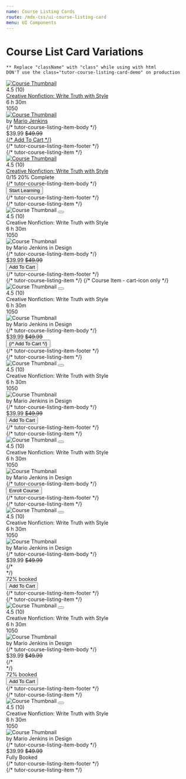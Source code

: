 ```yaml
---
name: Course Listing Cards
route: /mdx-css/ui-course-listing-card
menu: UI Components
---
```



# Course List Card Variations 

`** Replace "className" with "class" while using with html`  <br />
`DON'T use the class="tutor-course-listing-card-demo" on production` <br />

<Playground>
	<div class="tutor-course-listing tutor-course-listing-card-demo">
		<div class="tutor-course-listing-item tutor-course-listing-item-sm">
			<div class="tutor-course-listing-item-head tutor-d-flex">
				<a href="#">
					<img
						src="https://preview.tutorlms.com/marketplace/wp-content/uploads/sites/6/2019/05/course-thumb-17.jpg"
						alt="Course Thumbnail"
					/>
				</a>
				<a href="#" className="save-bookmark-btn bookmark-is-filled tutor-d-flex tutor-align-items-center tutor-justify-content-center"><span className="tutor-icon-fav-full-filled"></span></a>
			</div>
			<div class="tutor-course-listing-item-body tutor-px-20 tutor-pt-18 tutor-pb-15">
				<div class="list-item-rating tutor-d-flex">
					<div className="tutor-ratings tutor-is-sm">
						<div className="tutor-rating-stars">
							<span className="tutor-icon-star-full-filled"></span>
							<span className="tutor-icon-star-full-filled"></span>
							<span className="tutor-icon-star-full-filled"></span>
							<span className="tutor-icon-star-half-filled"></span>
							<span className="tutor-icon-star-line-filled"></span>
						</div>
						<div className="tutor-rating-text tutor-color-text-subsued tutor-text-medium-small">4.5 (10)</div>
					</div>
				</div>
				<div class="list-item-title tutor-text-medium-h6 tutor-color-text-primary">
					<a href="#">
						Creative Nonfiction: Write Truth with Style
					</a>
				</div>
				<div class="list-item-meta tutor-text-medium-small tutor-color-text-primary tutor-d-flex tutor-mt-10">
					<div class="tutor-d-flex tutor-align-items-center">
						<span class="meta-icon tutor-icon-clock-filled tutor-color-text-hints"></span>
						<span>6 h 30m</span>
					</div>
					<div class="tutor-d-flex tutor-align-items-center">
						<span class="meta-icon tutor-icon-user-filled tutor-color-text-hints"></span>
						<span>1050</span>
					</div>
				</div>
				<div class="list-item-author tutor-d-flex tutor-align-items-center tutor-mt-18">
					<div class="tutor-avatar">
						<a href="#">
							<img src="https://i.imgur.com/CckCKYQ.jpeg" alt="Course Thumbnail" />
						</a>
					</div>
					<div className="tutor-color-text-subsued tutor-text-regular-caption">
						by <span className="tutor-text-medium-caption tutor-color-text-primary"><a href="#">Mario Jenkins</a></span>
					</div>
				</div>
			</div> {/* tutor-course-listing-item-body */}
			<div class="tutor-course-listing-item-footer has-border tutor-py-10 tutor-px-20">
				<div class="tutor-d-flex tutor-align-items-center tutor-tutor-justify-content-between">
					<div class="list-item-price tutor-d-flex tutor-align-items-center">
						<span class="price tutor-text-bold-h6 tutor-color-text-primary">$39.99</span>
						<span class="discount tutor-text-regular-caption tutor-color-text-hints">
							<del>$49.99</del>
						</span>
					</div>
					<div class="list-item-button">
						<a href="#" className="tutor-btn tutor-btn-icon tutor-btn-disable-outline tutor-btn-ghost tutor-no-hover tutor-btn-md">
							<span className="btn-icon tutor-icon-cart-line-filled"></span>
							{/* <span>Add To Cart</span> */}
						</a>
					</div>
				</div>
			</div> {/* tutor-course-listing-item-footer */}
		</div> {/* tutor-course-listing-item */}
		<div class="tutor-course-listing-item tutor-course-listing-item-sm">
			<div class="tutor-course-listing-item-head tutor-d-flex">
				<a href="#">
					<img
						src="https://preview.tutorlms.com/marketplace/wp-content/uploads/sites/6/2019/05/course-thumb-17.jpg"
						alt="Course Thumbnail"
					/>
				</a>
				<a href="#" className="save-bookmark-btn bookmark-is-filled tutor-d-flex tutor-align-items-center tutor-justify-content-center"><span className="tutor-icon-fav-full-filled"></span></a>
			</div>
			<div class="tutor-course-listing-item-body tutor-px-20 tutor-pt-22 tutor-pb-15">
				<div class="list-item-rating tutor-d-flex">
					<div className="tutor-ratings tutor-is-sm">
						<div className="tutor-rating-stars">
							<span className="tutor-icon-star-full-filled"></span>
							<span className="tutor-icon-star-full-filled"></span>
							<span className="tutor-icon-star-full-filled"></span>
							<span className="tutor-icon-star-half-filled"></span>
							<span className="tutor-icon-star-line-filled"></span>
						</div>
						<div className="tutor-rating-text tutor-color-text-subsued tutor-text-medium-small">4.5 (10)</div>
					</div>
				</div>
				<div class="list-item-title tutor-text-bold-body tutor-color-text-primary tutor-mt-10">
					<a href="#">
						Creative Nonfiction: Write Truth with Style
					</a>
				</div>
				<div class="list-item-progress tutor-mt-16">
					<div class="tutor-text-regular-body tutor-color-text-subsued tutor-d-flex tutor-align-items-center tutor-tutor-justify-content-between">
						<span class="progress-steps">0/15</span>
						<span class="progress-percentage">20% Complete</span>
					</div>
					<div class="progress-bar tutor-mt-10" style={{'--progress-value':'20%'}}><span class="progress-value"></span></div>
				</div>
			</div> {/* tutor-course-listing-item-body */}
			<div class="tutor-course-listing-item-footer tutor-pt-5 tutor-pb-15 tutor-px-20">
				<div class="list-item-button">
					<button class="tutor-btn tutor-btn-icon- tutor-btn-disable-outline tutor-btn-md tutor-btn-full">Start Learning</button>
				</div>
			</div> {/* tutor-course-listing-item-footer */}
		</div> {/* tutor-course-listing-item */}
		<div class="tutor-course-listing-item">
			<div class="tutor-course-listing-item-head tutor-d-flex">
				<img
					src="https://preview.tutorlms.com/marketplace/wp-content/uploads/sites/6/2019/05/course-thumb-17.jpg"
					alt="Course Thumbnail"
				/>
				<button className="save-bookmark-btn tutor-d-flex tutor-align-items-center tutor-justify-content-center"><span className="tutor-icon-fav-line-filled"></span></button>
			</div>
			<div class="tutor-course-listing-item-body tutor-px-20 tutor-py-18">
				<div class="list-item-rating tutor-d-flex">
					<div className="tutor-ratings">
						<div className="tutor-rating-stars">
							<span className="tutor-icon-star-full-filled"></span>
							<span className="tutor-icon-star-full-filled"></span>
							<span className="tutor-icon-star-full-filled"></span>
							<span className="tutor-icon-star-half-filled"></span>
							<span className="tutor-icon-star-line-filled"></span>
						</div>
						<div className="tutor-rating-text">4.5 (10)</div>
					</div>
				</div>
				<div class="list-item-title tutor-text-medium-h5 tutor-color-text-primary">
					Creative Nonfiction: Write Truth with Style
				</div>
				<div class="list-item-meta tutor-text-medium-caption tutor-color-text-primary tutor-d-flex tutor-mt-10">
					<div class="tutor-d-flex tutor-align-items-center">
						<span class="meta-icon tutor-icon-clock-filled tutor-color-text-hints"></span>
						<span>6 h 30m</span>
					</div>
					<div class="tutor-d-flex tutor-align-items-center">
						<span class="meta-icon tutor-icon-user-filled tutor-color-text-hints"></span>
						<span>1050</span>
					</div>
				</div>
				<div class="list-item-author tutor-d-flex tutor-align-items-center tutor-mt-30">
					<div class="tutor-avatar">
						<img src="https://i.imgur.com/CckCKYQ.jpeg" alt="Course Thumbnail" />
					</div>
					<div className="tutor-text-regular-caption tutor-color-text-subsued">
						by <span className="tutor-text-medium-caption tutor-color-text-primary">Mario Jenkins </span>
						in <span className="tutor-text-medium-caption tutor-color-text-primary">Design</span>
					</div>
				</div>
			</div> {/* tutor-course-listing-item-body */}
			<div class="tutor-course-listing-item-footer has-border tutor-py-15 tutor-px-20">
				<div class="tutor-d-flex tutor-align-items-center tutor-tutor-justify-content-between">
					<div class="list-item-price tutor-d-flex tutor-align-items-center">
						<span class="price tutor-text-bold-h6 tutor-color-text-primary">$39.99</span>
						<span class="discount tutor-text-regular-caption tutor-color-text-hints">
							<del>$49.99</del>
						</span>
					</div>
					<div class="list-item-button">
						<button className="tutor-btn tutor-btn-icon tutor-btn-disable-outline tutor-btn-ghost tutor-no-hover tutor-btn-md">
							<span className="btn-icon tutor-icon-cart-line-filled"></span>
							<span>Add To Cart</span>
						</button>
					</div>
				</div>
			</div> {/* tutor-course-listing-item-footer */}
		</div> {/* tutor-course-listing-item */}
		{/* Course Item - cart-icon only */}
		<div class="tutor-course-listing-item">
			<div class="tutor-course-listing-item-head tutor-d-flex">
				<img
					src="https://preview.tutorlms.com/marketplace/wp-content/uploads/sites/6/2019/05/course-thumb-17.jpg"
					alt="Course Thumbnail"
				/>
				<button className="save-bookmark-btn tutor-d-flex tutor-align-items-center tutor-justify-content-center"><span className="tutor-icon-fav-line-filled"></span></button>
			</div>
			<div class="tutor-course-listing-item-body tutor-px-20 tutor-py-18">
				<div class="list-item-rating tutor-d-flex">
					<div className="tutor-ratings">
						<div className="tutor-rating-stars">
							<span className="tutor-icon-star-full-filled"></span>
							<span className="tutor-icon-star-full-filled"></span>
							<span className="tutor-icon-star-full-filled"></span>
							<span className="tutor-icon-star-half-filled"></span>
							<span className="tutor-icon-star-line-filled"></span>
						</div>
						<div className="tutor-rating-text">4.5 (10)</div>
					</div>
				</div>
				<div class="list-item-title tutor-text-medium-h5 tutor-color-text-primary">
					Creative Nonfiction: Write Truth with Style
				</div>
				<div class="list-item-meta tutor-text-medium-caption tutor-color-text-primary tutor-d-flex tutor-mt-10">
					<div class="tutor-d-flex tutor-align-items-center">
						<span class="meta-icon tutor-icon-clock-filled tutor-color-text-hints"></span>
						<span>6 h 30m</span>
					</div>
					<div class="tutor-d-flex tutor-align-items-center">
						<span class="meta-icon tutor-icon-user-filled tutor-color-text-hints"></span>
						<span>1050</span>
					</div>
				</div>
				<div class="list-item-author tutor-d-flex tutor-align-items-center tutor-mt-30">
					<div class="tutor-avatar">
						<img src="https://i.imgur.com/CckCKYQ.jpeg" alt="Course Thumbnail" />
					</div>
					<div className="tutor-text-regular-caption tutor-color-text-subsued">
						by <span className="tutor-text-medium-caption tutor-color-text-primary">Mario Jenkins </span>
						in <span className="tutor-text-medium-caption tutor-color-text-primary">Design</span>
					</div>
				</div>
			</div> {/* tutor-course-listing-item-body */}
			<div class="tutor-course-listing-item-footer has-border tutor-py-15 tutor-px-20">
				<div class="tutor-d-flex tutor-align-items-center tutor-tutor-justify-content-between">
					<div class="list-item-price tutor-d-flex tutor-align-items-center">
						<span class="price tutor-text-bold-h6 tutor-color-text-primary">$39.99</span>
						<span class="discount tutor-text-regular-caption tutor-color-text-hints">
							<del>$49.99</del>
						</span>
					</div>
					<div class="list-item-button">
						<button className="tutor-btn tutor-btn-icon tutor-btn-disable-outline tutor-btn-ghost tutor-no-hover tutor-btn-md">
							<span className="btn-icon tutor-icon-cart-line-filled"></span>
							{/* <span>Add To Cart</span> */}
						</button>
					</div>
				</div>
			</div> {/* tutor-course-listing-item-footer */}
		</div> {/* tutor-course-listing-item */}
		<div class="tutor-course-listing-item">
			<div class="tutor-course-listing-item-head tutor-d-flex">
				<img
					src="https://preview.tutorlms.com/marketplace/wp-content/uploads/sites/6/2019/05/course-thumb-17.jpg"
					alt="Course Thumbnail"
				/>
				<button className="save-bookmark-btn tutor-d-flex tutor-align-items-center tutor-justify-content-center"><span className="tutor-icon-fav-line-filled"></span></button>
			</div>
			<div class="tutor-course-listing-item-body tutor-px-20 tutor-py-18">
				<div class="list-item-rating tutor-d-flex">
					<div className="tutor-ratings">
						<div className="tutor-rating-stars">
							<span className="tutor-icon-star-full-filled"></span>
							<span className="tutor-icon-star-full-filled"></span>
							<span className="tutor-icon-star-full-filled"></span>
							<span className="tutor-icon-star-half-filled"></span>
							<span className="tutor-icon-star-line-filled"></span>
						</div>
						<div className="tutor-rating-text">4.5 (10)</div>
					</div>
				</div>
				<div class="list-item-title tutor-text-medium-h5 tutor-color-text-primary">
					Creative Nonfiction: Write Truth with Style
				</div>
				<div class="list-item-meta tutor-text-medium-caption tutor-color-text-primary tutor-d-flex tutor-mt-10">
					<div class="tutor-d-flex tutor-align-items-center">
						<span class="meta-icon tutor-icon-clock-filled tutor-color-text-hints"></span>
						<span>6 h 30m</span>
					</div>
					<div class="tutor-d-flex tutor-align-items-center">
						<span class="meta-icon tutor-icon-user-filled tutor-color-text-hints"></span>
						<span>1050</span>
					</div>
				</div>
				<div class="list-item-author tutor-d-flex tutor-align-items-center tutor-mt-30">
					<div class="tutor-avatar">
						<img src="https://i.imgur.com/CckCKYQ.jpeg" alt="Course Thumbnail" />
					</div>
					<div className="tutor-text-regular-caption tutor-color-text-subsued">
						by <span className="tutor-text-medium-caption tutor-color-text-primary">Mario Jenkins </span>
						in <span className="tutor-text-medium-caption tutor-color-text-primary">Design</span>
					</div>
				</div>
			</div> {/* tutor-course-listing-item-body */}
			<div class="tutor-course-listing-item-footer has-border tutor-py-15 tutor-px-20">
				<div class="list-item-price-with-booking tutor-d-flex tutor-align-items-center tutor-tutor-justify-content-between">
					<div class="list-item-price tutor-d-flex tutor-align-items-center">
						<span class="price tutor-text-bold-h6 tutor-color-text-primary">$39.99</span>
						<span class="discount tutor-text-regular-caption tutor-color-text-hints">
							<del>$49.99</del>
						</span>
					</div>
				</div>
				<div class="list-item-button tutor-mt-15">
					<button className="tutor-btn tutor-btn-icon tutor-btn-disable-outline tutor-btn-md tutor-btn-full">
						<span className="btn-icon tutor-icon-cart-line-filled"></span>
						<span>Add To Cart</span>
					</button>
				</div>
			</div> {/* tutor-course-listing-item-footer */}
		</div> {/* tutor-course-listing-item */}
		<div class="tutor-course-listing-item">
			<div class="tutor-course-listing-item-head tutor-d-flex">
				<img
					src="https://preview.tutorlms.com/marketplace/wp-content/uploads/sites/6/2019/05/course-thumb-17.jpg"
					alt="Course Thumbnail"
				/>
				<button className="save-bookmark-btn tutor-d-flex tutor-align-items-center tutor-justify-content-center"><span className="tutor-icon-fav-line-filled"></span></button>
			</div>
			<div class="tutor-course-listing-item-body tutor-px-20 tutor-py-18">
				<div class="list-item-rating tutor-d-flex">
					<div className="tutor-ratings">
						<div className="tutor-rating-stars">
							<span className="tutor-icon-star-full-filled"></span>
							<span className="tutor-icon-star-full-filled"></span>
							<span className="tutor-icon-star-full-filled"></span>
							<span className="tutor-icon-star-half-filled"></span>
							<span className="tutor-icon-star-line-filled"></span>
						</div>
						<div className="tutor-rating-text">4.5 (10)</div>
					</div>
				</div>
				<div class="list-item-title tutor-text-medium-h5 tutor-color-text-primary">
					Creative Nonfiction: Write Truth with Style
				</div>
				<div class="list-item-meta tutor-text-medium-caption tutor-color-text-primary tutor-d-flex tutor-mt-10">
					<div class="tutor-d-flex tutor-align-items-center">
						<span class="meta-icon tutor-icon-clock-filled tutor-color-text-hints"></span>
						<span>6 h 30m</span>
					</div>
					<div class="tutor-d-flex tutor-align-items-center">
						<span class="meta-icon tutor-icon-user-filled tutor-color-text-hints"></span>
						<span>1050</span>
					</div>
				</div>
				<div class="list-item-author tutor-d-flex tutor-align-items-center tutor-mt-30">
					<div class="tutor-avatar">
						<img src="https://i.imgur.com/CckCKYQ.jpeg" alt="Course Thumbnail" />
					</div>
					<div className="tutor-text-regular-caption tutor-color-text-subsued">
						by <span className="tutor-text-medium-caption tutor-color-text-primary">Mario Jenkins </span>
						in <span className="tutor-text-medium-caption tutor-color-text-primary">Design</span>
					</div>
				</div>
			</div> {/* tutor-course-listing-item-body */}
			<div class="tutor-course-listing-item-footer tutor-py-15 tutor-px-20">
				<div class="list-item-button">
					<button class="tutor-btn tutor-btn-icon- tutor-btn-disable-outline tutor-btn-md tutor-btn-full">Enroll Course</button>
				</div>
			</div> {/* tutor-course-listing-item-footer */}
		</div> {/* tutor-course-listing-item */}
		<div class="tutor-course-listing-item">
			<div class="tutor-course-listing-item-head tutor-d-flex">
				<img
					src="https://preview.tutorlms.com/marketplace/wp-content/uploads/sites/6/2019/05/course-thumb-17.jpg"
					alt="Course Thumbnail"
				/>
				<button className="save-bookmark-btn tutor-d-flex tutor-align-items-center tutor-justify-content-center"><span className="tutor-icon-fav-line-filled"></span></button>
			</div>
			<div class="tutor-course-listing-item-body tutor-px-20 tutor-py-18">
				<div class="list-item-rating tutor-d-flex">
					<div className="tutor-ratings">
						<div className="tutor-rating-stars">
							<span className="tutor-icon-star-full-filled"></span>
							<span className="tutor-icon-star-full-filled"></span>
							<span className="tutor-icon-star-full-filled"></span>
							<span className="tutor-icon-star-half-filled"></span>
							<span className="tutor-icon-star-line-filled"></span>
						</div>
						<div className="tutor-rating-text">4.5 (10)</div>
					</div>
				</div>
				<div class="list-item-title tutor-text-medium-h5 tutor-color-text-primary">
					Creative Nonfiction: Write Truth with Style
				</div>
				<div class="list-item-meta tutor-text-medium-caption tutor-color-text-primary tutor-d-flex tutor-mt-10">
					<div class="tutor-d-flex tutor-align-items-center">
						<span class="meta-icon tutor-icon-clock-filled tutor-color-text-hints"></span>
						<span>6 h 30m</span>
					</div>
					<div class="tutor-d-flex tutor-align-items-center">
						<span class="meta-icon tutor-icon-user-filled tutor-color-text-hints"></span>
						<span>1050</span>
					</div>
				</div>
				<div class="list-item-author tutor-d-flex tutor-align-items-center tutor-mt-30">
					<div class="tutor-avatar">
						<img src="https://i.imgur.com/CckCKYQ.jpeg" alt="Course Thumbnail" />
					</div>
					<div className="tutor-text-regular-caption tutor-color-text-subsued">
						by <span className="tutor-text-medium-caption tutor-color-text-primary">Mario Jenkins </span>
						in <span className="tutor-text-medium-caption tutor-color-text-primary">Design</span>
					</div>
				</div>
			</div> {/* tutor-course-listing-item-body */}
			<div class="tutor-course-listing-item-footer has-border tutor-py-15 tutor-px-20">
				<div class="list-item-price-with-booking tutor-d-flex tutor-align-items-center tutor-tutor-justify-content-between">
					<div class="list-item-price tutor-d-flex tutor-align-items-center">
						<span class="price tutor-text-bold-h6 tutor-color-text-primary">$39.99</span>
						<span class="discount tutor-text-regular-caption tutor-color-text-hints">
							<del>$49.99</del>
						</span>
					</div>
					<div class="list-item-booking tutor-d-flex tutor-align-items-center">
						<div class="booking-progress tutor-d-flex">
							<div class="circle-progress" style={{"--pro": "72%"}}></div>
							{/* <div class="circle-progress progress-full" style={{"--pro": "100%"}}></div> */}
						</div>
						<div class="tutor-text-medium-caption tutor-color-text-primary">72% booked</div>
					</div>
				</div>
				<div class="list-item-button tutor-mt-15">
					<button className="tutor-btn tutor-btn-icon tutor-btn-disable-outline tutor-btn-md tutor-btn-full">
						<span className="btn-icon tutor-icon-cart-line-filled"></span>
						<span>Add To Cart</span>
					</button>
				</div>
			</div> {/* tutor-course-listing-item-footer */}
		</div> {/* tutor-course-listing-item */}
		<div class="tutor-course-listing-item">
			<div class="tutor-course-listing-item-head tutor-d-flex">
				<img
					src="https://preview.tutorlms.com/marketplace/wp-content/uploads/sites/6/2019/05/course-thumb-17.jpg"
					alt="Course Thumbnail"
				/>
				<button className="save-bookmark-btn tutor-d-flex tutor-align-items-center tutor-justify-content-center"><span className="tutor-icon-fav-line-filled"></span></button>
			</div>
			<div class="tutor-course-listing-item-body tutor-px-20 tutor-py-18">
				<div class="list-item-rating tutor-d-flex">
					<div className="tutor-ratings">
						<div className="tutor-rating-stars">
							<span className="tutor-icon-star-full-filled"></span>
							<span className="tutor-icon-star-full-filled"></span>
							<span className="tutor-icon-star-full-filled"></span>
							<span className="tutor-icon-star-half-filled"></span>
							<span className="tutor-icon-star-line-filled"></span>
						</div>
						<div className="tutor-rating-text">4.5 (10)</div>
					</div>
				</div>
				<div class="list-item-title tutor-text-medium-h5 tutor-color-text-primary">
					Creative Nonfiction: Write Truth with Style
				</div>
				<div class="list-item-meta tutor-text-medium-caption tutor-color-text-primary tutor-d-flex tutor-mt-10">
					<div class="tutor-d-flex tutor-align-items-center">
						<span class="meta-icon tutor-icon-clock-filled tutor-color-text-hints"></span>
						<span>6 h 30m</span>
					</div>
					<div class="tutor-d-flex tutor-align-items-center">
						<span class="meta-icon tutor-icon-user-filled tutor-color-text-hints"></span>
						<span>1050</span>
					</div>
				</div>
				<div class="list-item-author tutor-d-flex tutor-align-items-center tutor-mt-30">
					<div class="tutor-avatar">
						<img src="https://i.imgur.com/CckCKYQ.jpeg" alt="Course Thumbnail" />
					</div>
					<div className="tutor-text-regular-caption tutor-color-text-subsued">
						by <span className="tutor-text-medium-caption tutor-color-text-primary">Mario Jenkins </span>
						in <span className="tutor-text-medium-caption tutor-color-text-primary">Design</span>
					</div>
				</div>
			</div> {/* tutor-course-listing-item-body */}
			<div class="tutor-course-listing-item-footer has-border tutor-py-15 tutor-px-20">
				<div class="list-item-price-with-booking tutor-d-flex tutor-align-items-center tutor-tutor-justify-content-between">
					<div class="list-item-price tutor-d-flex tutor-align-items-center">
						<span class="price tutor-text-bold-h6 tutor-color-text-primary">$39.99</span>
						<span class="discount tutor-text-regular-caption tutor-color-text-hints">
							<del>$49.99</del>
						</span>
					</div>
					<div class="list-item-booking tutor-d-flex tutor-align-items-center">
						<div class="booking-progress tutor-d-flex">
							{/* <div class="circle-progress" style={{"--pro": "72%"}}></div> */}
							<div class="circle-progress progress-full" style={{"--pro": "100%"}}></div>
						</div>
						<div class="tutor-text-medium-caption tutor-color-text-primary">72% booked</div>
					</div>
				</div>
				<div class="list-item-button tutor-mt-15">
					<button className="tutor-btn tutor-btn-icon tutor-btn-disable-outline tutor-btn-md tutor-btn-full">
						<span className="btn-icon tutor-icon-cart-line-filled"></span>
						<span>Add To Cart</span>
					</button>
				</div>
			</div> {/* tutor-course-listing-item-footer */}
		</div> {/* tutor-course-listing-item */}
		<div class="tutor-course-listing-item">
			<div class="tutor-course-listing-item-head tutor-d-flex">
				<img
					src="https://preview.tutorlms.com/marketplace/wp-content/uploads/sites/6/2019/05/course-thumb-17.jpg"
					alt="Course Thumbnail"
				/>
				<button className="save-bookmark-btn tutor-d-flex tutor-align-items-center tutor-justify-content-center"><span className="tutor-icon-fav-line-filled"></span></button>
			</div>
			<div class="tutor-course-listing-item-body tutor-px-20 tutor-py-18">
				<div class="list-item-rating tutor-d-flex">
					<div className="tutor-ratings">
						<div className="tutor-rating-stars">
							<span className="tutor-icon-star-full-filled"></span>
							<span className="tutor-icon-star-full-filled"></span>
							<span className="tutor-icon-star-full-filled"></span>
							<span className="tutor-icon-star-half-filled"></span>
							<span className="tutor-icon-star-line-filled"></span>
						</div>
						<div className="tutor-rating-text">4.5 (10)</div>
					</div>
				</div>
				<div class="list-item-title tutor-text-medium-h5 tutor-color-text-primary">
					Creative Nonfiction: Write Truth with Style
				</div>
				<div class="list-item-meta tutor-text-medium-caption tutor-color-text-primary tutor-d-flex tutor-mt-10">
					<div class="tutor-d-flex tutor-align-items-center">
						<span class="meta-icon tutor-icon-clock-filled tutor-color-text-hints"></span>
						<span>6 h 30m</span>
					</div>
					<div class="tutor-d-flex tutor-align-items-center">
						<span class="meta-icon tutor-icon-user-filled tutor-color-text-hints"></span>
						<span>1050</span>
					</div>
				</div>
				<div class="list-item-author tutor-d-flex tutor-align-items-center tutor-mt-30">
					<div class="tutor-avatar">
						<img src="https://i.imgur.com/CckCKYQ.jpeg" alt="Course Thumbnail" />
					</div>
					<div className="tutor-text-regular-caption tutor-color-text-subsued">
						by <span className="tutor-text-medium-caption tutor-color-text-primary">Mario Jenkins </span>
						in <span className="tutor-text-medium-caption tutor-color-text-primary">Design</span>
					</div>
				</div>
			</div> {/* tutor-course-listing-item-body */}
			<div class="tutor-course-listing-item-footer has-border tutor-py-15 tutor-px-20">
				<div class="tutor-d-flex tutor-align-items-center tutor-tutor-justify-content-between">
					<div class="list-item-price tutor-d-flex tutor-align-items-center">
						<span class="price tutor-text-bold-h6 tutor-color-text-primary">$39.99</span>
						<span class="discount tutor-text-regular-caption tutor-color-text-hints">
							<del>$49.99</del>
						</span>
					</div>
					<div class="list-item-booking-with-booking tutor-d-flex tutor-align-items-center">
						<div class="list-item-booking booking-full tutor-d-flex tutor-align-items-center">
							<div class="booking-progress tutor-d-flex">
								<span className="btn-icon tutor-color-design-warning tutor-icon-circle-outline-info-filled"></span>
							</div>
							<div class="tutor-text-medium-caption tutor-color-text-primary">Fully Booked</div>
						</div>
					</div>
				</div>
			</div> {/* tutor-course-listing-item-footer */}
		</div> {/* tutor-course-listing-item */}
	</div>
</Playground>